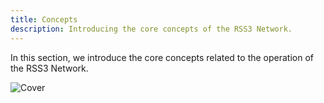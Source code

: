 ```yaml
---
title: Concepts
description: Introducing the core concepts of the RSS3 Network.
---
```


In this section, we introduce the core concepts related to the operation of the RSS3 Network.

![Cover](./assets/concepts-cover.png)